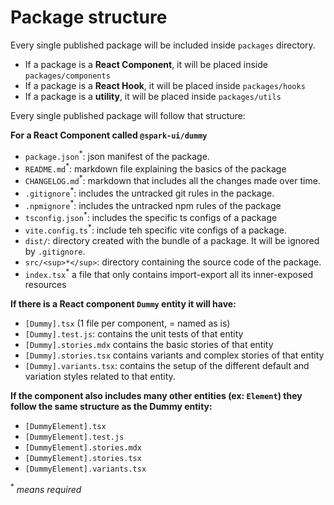 
<Meta title="Developer/Definitions/Package Structure" />

# Package structure

Every single published package will be included inside `packages` directory.

- If a package is a **React Component**, it will be placed inside `packages/components`
- If a package is a **React Hook**, it will be placed inside `packages/hooks`
- If a package is a **utility**, it will be placed inside `packages/utils`

Every single published package will follow that structure:

**For a React Component called `@spark-ui/dummy`**

- `package.json`<sup>\*</sup>: json manifest of the package.
- `README.md`<sup>\*</sup>: markdown file explaining the basics of the package
- `CHANGELOG.md`<sup>\*</sup>: markdown that includes all the changes made over time.
- `.gitignore`<sup>\*</sup>: includes the untracked git rules in the package.
- `.npmignore`<sup>\*</sup>: includes the untracked npm rules of the package
- `tsconfig.json`<sup>\*</sup>: includes the specific ts configs of a package
- `vite.config.ts`<sup>\*</sup>: include teh specific vite configs of a package.
- `dist/`: directory created with the bundle of a package. It will be ignored by `.gitignore`.
- `src/<sup>*</sup>`: directory containing the source code of the package.
- `index.tsx`<sup>\*</sup> a file that only contains import-export all its inner-exposed resources

**If there is a React component `Dummy` entity it will have:**

- `[Dummy].tsx` (1 file per component, = named as is)
- `[Dummy].test.js`: contains the unit tests of that entity
- `[Dummy].stories.mdx` contains the basic stories of that entity
- `[Dummy].stories.tsx` contains variants and complex stories of that entity
- `[Dummy].variants.tsx`: contains the setup of the different default and variation styles related to that entity.

**If the component also includes many other entities (ex: `Element`) they follow the same structure as the Dummy entity:**

- `[DummyElement].tsx`
- `[DummyElement].test.js`
- `[DummyElement].stories.mdx`
- `[DummyElement].stories.tsx`
- `[DummyElement].variants.tsx`

<sup>*</sup> *means required*
